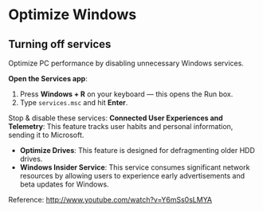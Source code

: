 # Optimize Windows

## Turning off services

Optimize PC performance by disabling unnecessary Windows services.

**Open the Services app**:

1. Press **Windows + R** on your keyboard — this opens the Run box.
2. Type `services.msc` and hit **Enter**.

Stop & disable these services:
**Connected User Experiences and Telemetry**: This feature tracks user habits and personal information, sending it to Microsoft.
* **Optimize Drives**: This feature is designed for defragmenting older HDD drives.
* **Windows Insider Service**: This service consumes significant network resources by allowing users to experience early advertisements and beta updates for Windows.


Reference: http://www.youtube.com/watch?v=Y6mSs0sLMYA